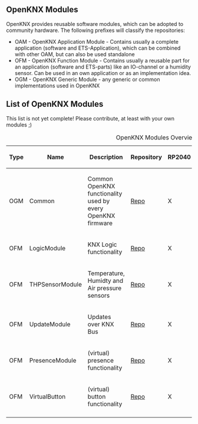 == OpenKNX Modules ==

OpenKNX provides reusable software modules, which can be adopted to community hardware.
The following prefixes will classify the repositories:

* OAM - OpenKNX Application Module - Contains usually a complete application (software and ETS-Application), which can be combined with other OAM, but can also be used standalone
* OFM - OpenKNX Function Module - Contains usually a reusable part for an application (software and ETS-parts) like an IO-channel or a humidity sensor. Can be used in an own application or as an implementation idea.
* OGM - OpenKNX Generic Module - any generic or common implementations used in OpenKNX

== List of OpenKNX Modules ==

This list is not yet complete! Please contribute, at least with your own modules ;)

{| class="wikitable" style="margin:auto"
|+ OpenKNX Modules Overview
|-
! Type !! Name !! Description !! Repository !! RP2040 !! SAMD21 !! Prefix !! State !! Maintainer
|-
| OGM || Common || Common OpenKNX functionality used by every OpenKNX firmware || [https://github.com/OpenKNX/OGM-Common Repo] || X || X || N/A || Prod. || 
|-
| OFM || LogicModule || KNX Logic functionality || [https://github.com/OpenKNX/OFM-LogicModule Repo] || X || X || LOG || Prod. ||
|-
| OFM || THPSensorModule || Temperature, Humidty and Air pressure sensors || [https://github.com/OpenKNX/OFM-THPSensorModule Repo] || X || - || THP || Alpha || [https://github.com/Ing-Dom Ing-Dom]
|-
| OFM || UpdateModule || Updates over KNX Bus || [https://github.com/OpenKNX/OFM-Updater Repo] || X || - || - || Alpha || [https://github.com/thewhobox thewhobox] 
|-
| OFM || PresenceModule || (virtual) presence functionality || [https://github.com/OpenKNX/OFM-PresenceModule Repo] || X || ? || ? || Prod. || 
|-
| OFM || VirtualButton || (virtual) button functionality || [https://github.com/OpenKNX/OFM-VirtualButton Repo] || X || ? || BTN || Prod. || 
|-
|}